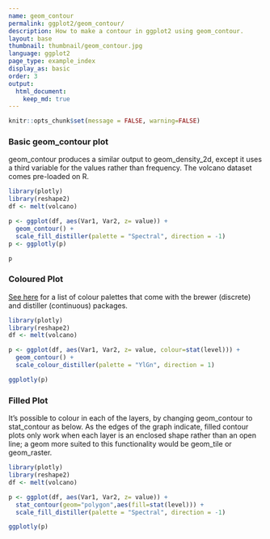 ```yaml
---
name: geom_contour
permalink: ggplot2/geom_contour/
description: How to make a contour in ggplot2 using geom_contour.
layout: base
thumbnail: thumbnail/geom_contour.jpg
language: ggplot2
page_type: example_index
display_as: basic
order: 3
output:
  html_document:
    keep_md: true
---
```


```r
knitr::opts_chunk$set(message = FALSE, warning=FALSE)
```
### Basic geom\_contour plot
geom\_contour produces a similar output to geom\_density\_2d, except it uses a third variable for the values rather than frequency. The volcano dataset comes pre-loaded on R.

```r
library(plotly)
library(reshape2)
df <- melt(volcano)

p <- ggplot(df, aes(Var1, Var2, z= value)) +
  geom_contour() +
  scale_fill_distiller(palette = "Spectral", direction = -1)
p <- ggplotly(p)

p
```

### Coloured Plot
[See here](https://ggplot2.tidyverse.org/reference/scale_brewer.html) for a list of colour palettes that come with the brewer (discrete) and distiller (continuous) packages.

```r
library(plotly)
library(reshape2)
df <- melt(volcano)

p <- ggplot(df, aes(Var1, Var2, z= value, colour=stat(level))) +
  geom_contour() +
  scale_colour_distiller(palette = "YlGn", direction = 1)

ggplotly(p)
```

### Filled Plot
It's possible to colour in each of the layers, by changing geom\_contour to stat\_contour as below. As the edges of the graph indicate, filled contour plots only work when each layer is an enclosed shape rather than an open line; a geom more suited to this functionality would be geom\_tile or geom\_raster.

```r
library(plotly)
library(reshape2)
df <- melt(volcano)

p <- ggplot(df, aes(Var1, Var2, z= value)) +
  stat_contour(geom="polygon",aes(fill=stat(level))) +
  scale_fill_distiller(palette = "Spectral", direction = -1)

ggplotly(p)
```

